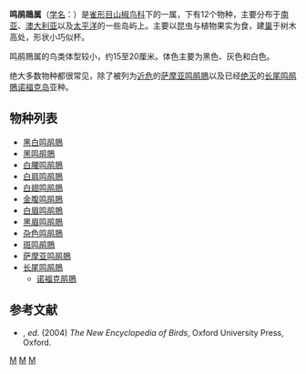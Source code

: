 {{Automatic Taxobox
| taxon = Lalage
| authority = {{link-en|弗里德里希·博伊厄|Friedrich Boie|Boie}}, 1826
| image = Pied Triller male.jpg
| image_caption = 雄性[[黑鸣鹃鵙|黑鸣鹃鵙]]（{{lang|la|''Lalage nigra''}}）
| subdivision_ranks = [[物种|种]]
| subdivision = 见正文
}}
'''鸣鹃鵙属'''（[[学名|学名]]：{{lang|la|''Lalage''}}）是[[雀形目|雀形目]][[山椒鸟科|山椒鸟科]]下的一属，下有12个物种，主要分布于[[南亚|南亚]]、[[澳大利亚|澳大利亚]]以及[[太平洋|太平洋]]的一些岛屿上。主要以昆虫与植物果实为食，建[[巢|巢]]于树木高处，形状小巧似杯。

鸣鹃鵙属的鸟类体型较小，约15至20厘米。体色主要为黑色、灰色和白色。

绝大多数物种都很常见，除了被列为[[近危|近危]]的[[萨摩亚鸣鹃鵙|萨摩亚鸣鹃鵙]]以及已经[[绝灭|绝灭]]的[[长尾鸣鹃鵙|长尾鸣鹃鵙]][[诺福克岛|诺福克岛]]亚种。

== 物种列表 ==
* [[黑白鸣鹃鵙|黑白鸣鹃鵙]] {{lang|la|''Lalage melanoleuca''}}
* [[黑鸣鹃鵙|黑鸣鹃鵙]] {{lang|la|''Lalage nigra''}}
* [[白腰鸣鹃鵙|白腰鸣鹃鵙]] {{lang|la|''Lalage leucopygialis''}}
* [[白肩鸣鹃鵙|白肩鸣鹃鵙]] {{lang|la|''Lalage sueurii''}}
* [[白翅鸣鹃鵙|白翅鸣鹃鵙]] {{lang|la|''Lalage tricolor''}}
* [[金腹鸣鹃鵙|金腹鸣鹃鵙]] {{lang|la|''Lalage aurea''}}
* [[白眉鸣鹃鵙|白眉鸣鹃鵙]] {{lang|la|''Lalage moesta''}}
* [[黑眉鸣鹃鵙|黑眉鸣鹃鵙]] {{lang|la|''Lalage atrovirens''}}
* [[杂色鸣鹃鵙|杂色鸣鹃鵙]] {{lang|la|''Lalage leucomela''}}
* [[斑鸣鹃鵙|斑鸣鹃鵙]] {{lang|la|''Lalage maculosa''}}
* [[萨摩亚鸣鹃鵙|萨摩亚鸣鹃鵙]] {{lang|la|''Lalage sharpei''}}
* [[长尾鸣鹃鵙|长尾鸣鹃鵙]] {{lang|la|''Lalage leucopyga''}}
** [[诺福克鹃鵙|诺福克鹃鵙]] {{lang|la|''Lalage leucopyga leucopyga''}}

== 参考文献 ==
*{{aut|Perrins, Christopher}}, ''ed.'' (2004) ''The New Encyclopedia of Birds'', Oxford University Press, Oxford.
{{Taxonbar}}
[[Category:山椒鸟科|M]]
[[Category:鸣鹃鵙属|M]]
[[Category:_1826年描述的分类群|M]]